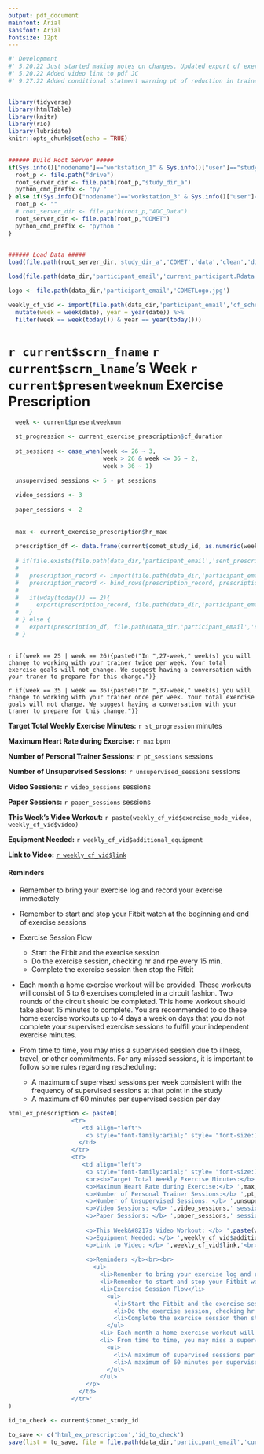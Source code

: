 ```yaml
---
output: pdf_document
mainfont: Arial
sansfont: Arial
fontsize: 12pt
---
```



```r
#' Development
#' 5.20.22 Just started making notes on changes. Updated export of exercise prescription in minutes block to only be on Mondays and added lubridate to libraries
#' 5.20.22 Added video link to pdf JC
#' 9.27.22 Added conditional statment warning pt of reduction in trainers JC


library(tidyverse)
library(htmlTable)
library(knitr)
library(rio)
library(lubridate)
knitr::opts_chunk$set(echo = TRUE)

  
###### Build Root Server #####  
if(Sys.info()["nodename"]=="workstation_1" & Sys.info()["user"]=="study_coordinator_2") {
  root_p <- file.path("drive")
  root_server_dir <- file.path(root_p,"study_dir_a")
  python_cmd_prefix <- "py "
} else if(Sys.info()["nodename"]=="workstation_3" & Sys.info()["user"]=="root"){
  root_p <- ""
  # root_server_dir <- file.path(root_p,"ADC_Data")
  root_server_dir <- file.path(root_p,"COMET")
  python_cmd_prefix <- "python "
}
  

###### Load Data #####
load(file.path(root_server_dir,'study_dir_a','COMET','data','clean','directories.Rdata'))

load(file.path(data_dir,'participant_email','current_participant.Rdata'))

logo <- file.path(data_dir,'participant_email','COMETLogo.jpg')

weekly_cf_vid <- import(file.path(data_dir,'participant_email','cf_schedule','cf_schedule.xlsx')) %>%
  mutate(week = week(date), year = year(date)) %>%
  filter(week == week(today()) & year == year(today()))


```

\begin{center}

  \includegraphics[width = 2cm, height = 2cm]{`r logo`}

\end{center}


# `r current$scrn_fname` `r current$scrn_lname`'s Week `r current$presentweeknum` Exercise Prescription


```r

  week <- current$presentweeknum

  st_progression <- current_exercise_prescription$cf_duration
  
  pt_sessions <- case_when(week <= 26 ~ 3,
                           week > 26 & week <= 36 ~ 2,
                           week > 36 ~ 1)
  
  unsupervised_sessions <- 5 - pt_sessions
  
  video_sessions <- 3
  
  paper_sessions <- 2
  
  
  max <- current_exercise_prescription$hr_max
  
  prescription_df <- data.frame(current$comet_study_id, as.numeric(week), st_progression, pt_sessions, unsupervised_sessions, video_sessions, paper_sessions, max)
  
  # if(file.exists(file.path(data_dir,'participant_email','sent_prescriptions',paste0('146904_',current$comet_study_id,'.csv')))==T) {
  #   
  #   prescription_record <- import(file.path(data_dir,'participant_email','sent_prescriptions',paste0('146904_',current$comet_study_id,'.csv')))
  #   prescription_record <- bind_rows(prescription_record, prescription_df)
  #   
  #   if(wday(today()) == 2){
  #     export(prescription_record, file.path(data_dir,'participant_email','sent_prescriptions',paste0('146904_',current$comet_study_id,'.csv')))
  #   }
  # } else {
  #   export(prescription_df, file.path(data_dir,'participant_email','sent_prescriptions',paste0('146904_',current$comet_study_id,'.csv')))
  # }
  

```
`r if(week == 25 | week == 26){paste0("In ",27-week," week(s) you will change to working with your trainer twice per week. Your total exercise goals will not change. We suggest having a conversation with your traner to prepare for this change.")}`

`r if(week == 35 | week == 36){paste0("In ",37-week," week(s) you will change to working with your trainer once per week. Your total exercise goals will not change. We suggest having a conversation with your traner to prepare for this change.")}`

**Target Total Weekly Exercise Minutes:** `r st_progression` minutes

**Maximum Heart Rate during Exercise:** `r max` bpm

**Number of Personal Trainer Sessions:** `r pt_sessions` sessions

**Number of Unsupervised Sessions:** `r unsupervised_sessions` sessions 

**Video Sessions:** `r video_sessions` sessions

**Paper Sessions:** `r paper_sessions` sessions 

\hfill

**This Week's Video Workout:** `r paste(weekly_cf_vid$exercise_mode_video, weekly_cf_vid$video)`

**Equipment Needed:** `r weekly_cf_vid$additional_equipment`

**Link to Video:** [`r weekly_cf_vid$link`](`r weekly_cf_vid$link`)



#### Reminders

* Remember to bring your exercise log and record your exercise immediately

* Remember to start and stop your Fitbit watch at the beginning and end of exercise sessions

* Exercise Session Flow
  + Start the Fitbit and the exercise session
  + Do the exercise session, checking hr and rpe every 15 min.
  + Complete the exercise session then stop the Fitbit

* Each month a home exercise workout will be provided. These workouts will consist of 5 to 6 exercises completed in a circuit fashion. Two rounds of the circuit should be completed. This home workout should take about 15 minutes to complete. You are recommended to do these home exercise workouts up to 4 days a week on days that you do not complete your supervised exercise sessions to fulfill your independent exercise minutes.

* From time to time, you may miss a supervised session due to illness, travel, or other commitments. For any missed sessions, it is important to follow some rules regarding rescheduling: 
  + A maximum of supervised sessions per week consistent with the frequency of supervised sessions at that point in the study
  + A maximum of 60 minutes per supervised session per day 
  

``` r

html_ex_prescription <- paste0('
                  <tr>
                     <td align="left">
                      <p style="font-family:arial;" style= "font-size:125%;"><b>',current$scrn_fname,'&#8217;s Week ',current$presentweeknum,' Exercise Prescription</b></p>
                    </td>
                  </tr>
                  <tr>
                     <td align="left">
                      <p style="font-family:arial;" style= "font-size:100%;">
                      <br><b>Target Total Weekly Exercise Minutes:</b> ',st_progression,' minutes<br>
                      <b>Maximum Heart Rate during Exercise:</b> ',max,' bpm<br>
                      <b>Number of Personal Trainer Sessions:</b> ',pt_sessions,' sessions<br>
                      <b>Number of Unsupervised Sessions: </b> ',unsupervised_sessions,' sessions<br>
                      <b>Video Sessions: </b> ',video_sessions,' sessions<br>
                      <b>Paper Sessions: </b> ',paper_sessions,' sessions<br><br>
                      
                      <b>This Week&#8217s Video Workout: </b> ',paste(weekly_cf_vid$exercise_mode_video, weekly_cf_vid$video),'<br>
                      <b>Equipment Needed: </b> ',weekly_cf_vid$additional_equipment,'<br>
                      <b>Link to Video: </b> ',weekly_cf_vid$link,'<br><br>
                      
                      <b>Reminders </b><br><br>
                        <ul>
                          <li>Remember to bring your exercise log and record your exercise immediately</li>
                          <li>Remember to start and stop your Fitbit watch at the beginning and end of exercise sessions</li>
                          <li>Exercise Session Flow</li>
                            <ul> 
                              <li>Start the Fitbit and the exercise session</li>
                              <li>Do the exercise session, checking hr and rpe every 15 min.</li>
                              <li>Complete the exercise session then stop the Fitbit</li>
                            </ul>
                          <li> Each month a home exercise workout will be provided. These workouts will consist of 5 to 6 exercises completed in a circuit fashion. Two rounds of the circuit should be completed. This home workout should take about 15 minutes to complete. You are recommended to do these home exercise workouts up to 4 days a week on days that you do not complete your supervised exercise sessions to fulfill your independent exercise minutes.</li>
                          <li> From time to time, you may miss a supervised session due to illness, travel, or other commitments. For any missed sessions, it is important to follow some rules regarding rescheduling:</li>
                            <ul>
                              <li>A maximum of supervised sessions per week consistent with the frequency of supervised sessions at that point in the study</li>
                              <li>A maximum of 60 minutes per supervised session per day</li>
                            </ul>
                          </ul>
                      </p>
                    </td>
                  </tr>'
)

id_to_check <- current$comet_study_id

to_save <- c('html_ex_prescription','id_to_check')                 
save(list = to_save, file = file.path(data_dir,'participant_email','current_html_prescription.Rdata'))


```








